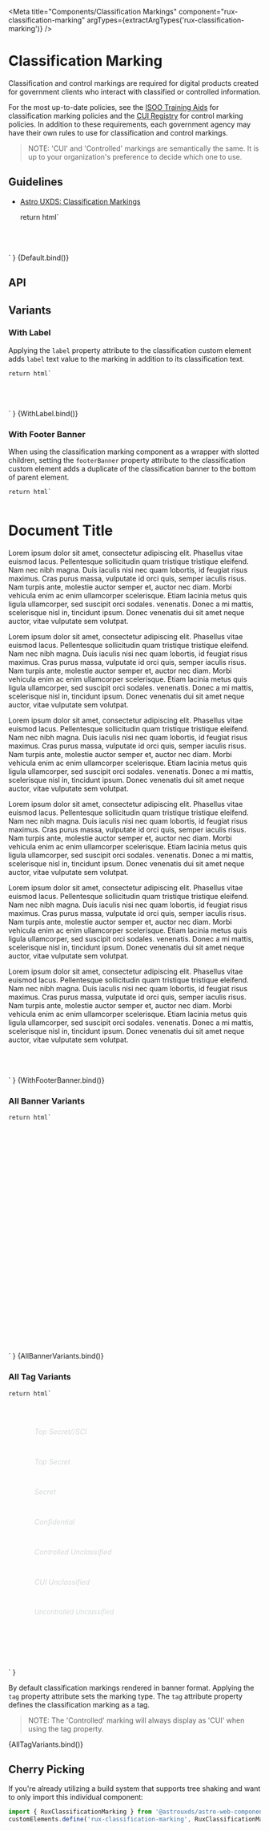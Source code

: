 

<Meta
    title="Components/Classification Markings"
    component="rux-classification-marking"
    argTypes={extractArgTypes('rux-classification-marking')}
/>

# Classification Marking

Classification and control markings are required for digital products created for government clients who interact with classified or controlled information.

For the most up-to-date policies, see the [ISOO Training Aids](https://www.archives.gov/isoo/training/training-aids) for classification marking policies and the [CUI Registry](https://www.archives.gov/cui) for control marking policies. In addition to these requirements, each government agency may have their own rules to use for classification and control markings.

> NOTE: 'CUI' and 'Controlled' markings are semantically the same. It is up to your organization's preference to decide which one to use.

## Guidelines

-   [Astro UXDS: Classification Markings](https://astrouxds.com/components/classification-markings/)

    return html`
<div
    style="display: flex; flex-flow: column; justify-content: center; margin-bottom:50px; position: relative;"
>
    <rux-classification-marking
        classification="${args.classification}"
        .label="${args.label}"
        ?tag="${args.tag}"
    ></rux-classification-marking>
</div>
    `
}

<Canvas>
    <Story args={{ 
        classification: 'unclassified',
        tag: false, 
        label: "" }}
        name="Default">
        {Default.bind()}
    </Story>
</Canvas>

## API

<ArgsTable of="rux-classification-marking" />

## Variants

### With Label

Applying the `label` property attribute to the classification custom element adds `label` text value to the marking in addition to its classification text.

    return html`
<div
    style="display: flex; flex-flow: column; justify-content: center; margin-bottom:50px; position: relative;"
>
    <rux-classification-marking
        classification="${args.classification}"
        label="${args.label}"
        ?tag="${args.tag}"
    >
    </rux-classification-marking>
</div>
    `
}

<Canvas>
    <Story
        args={{
            classification: 'unclassified',
            tag: false,
            label: ' customlabel',
        }}
        name="With Label"
    >
        {WithLabel.bind()}
    </Story>
</Canvas>

### With Footer Banner

When using the classification marking component as a wrapper with slotted children, setting the `footerBanner` property attribute to the classification custom element adds a duplicate of the classification banner to the bottom of parent element.

    return html`
<div
    style="display: flex; flex-flow: column; justify-content: center; margin-bottom:50px; position: relative;"
>
     <rux-classification-marking
        classification="${args.classification}"
        label="${args.label}"
        ?tag="${args.tag}"
    >
        <h1>Document Title</h1>
        <p>
            Lorem ipsum dolor sit amet, consectetur adipiscing elit.
            Phasellus vitae euismod lacus. Pellentesque sollicitudin
            quam tristique tristique eleifend. Nam nec nibh magna. Duis
            iaculis nisi nec quam lobortis, id feugiat risus maximus.
            Cras purus massa, vulputate id orci quis, semper iaculis
            risus. Nam turpis ante, molestie auctor semper et, auctor
            nec diam. Morbi vehicula enim ac enim ullamcorper
            scelerisque. Etiam lacinia metus quis ligula ullamcorper,
            sed suscipit orci sodales. venenatis. Donec a mi mattis,
            scelerisque nisl in, tincidunt ipsum. Donec venenatis dui
            sit amet neque auctor, vitae vulputate sem volutpat.
        </p>
        <p>
            Lorem ipsum dolor sit amet, consectetur adipiscing elit.
            Phasellus vitae euismod lacus. Pellentesque sollicitudin
            quam tristique tristique eleifend. Nam nec nibh magna. Duis
            iaculis nisi nec quam lobortis, id feugiat risus maximus.
            Cras purus massa, vulputate id orci quis, semper iaculis
            risus. Nam turpis ante, molestie auctor semper et, auctor
            nec diam. Morbi vehicula enim ac enim ullamcorper
            scelerisque. Etiam lacinia metus quis ligula ullamcorper,
            sed suscipit orci sodales. venenatis. Donec a mi mattis,
            scelerisque nisl in, tincidunt ipsum. Donec venenatis dui
            sit amet neque auctor, vitae vulputate sem volutpat.
        </p>
        <p>
            Lorem ipsum dolor sit amet, consectetur adipiscing elit.
            Phasellus vitae euismod lacus. Pellentesque sollicitudin
            quam tristique tristique eleifend. Nam nec nibh magna. Duis
            iaculis nisi nec quam lobortis, id feugiat risus maximus.
            Cras purus massa, vulputate id orci quis, semper iaculis
            risus. Nam turpis ante, molestie auctor semper et, auctor
            nec diam. Morbi vehicula enim ac enim ullamcorper
            scelerisque. Etiam lacinia metus quis ligula ullamcorper,
            sed suscipit orci sodales. venenatis. Donec a mi mattis,
            scelerisque nisl in, tincidunt ipsum. Donec venenatis dui
            sit amet neque auctor, vitae vulputate sem volutpat.
        </p>
        <p>
            Lorem ipsum dolor sit amet, consectetur adipiscing elit.
            Phasellus vitae euismod lacus. Pellentesque sollicitudin
            quam tristique tristique eleifend. Nam nec nibh magna. Duis
            iaculis nisi nec quam lobortis, id feugiat risus maximus.
            Cras purus massa, vulputate id orci quis, semper iaculis
            risus. Nam turpis ante, molestie auctor semper et, auctor
            nec diam. Morbi vehicula enim ac enim ullamcorper
            scelerisque. Etiam lacinia metus quis ligula ullamcorper,
            sed suscipit orci sodales. venenatis. Donec a mi mattis,
            scelerisque nisl in, tincidunt ipsum. Donec venenatis dui
            sit amet neque auctor, vitae vulputate sem volutpat.
        </p>
        <p>
            Lorem ipsum dolor sit amet, consectetur adipiscing elit.
            Phasellus vitae euismod lacus. Pellentesque sollicitudin
            quam tristique tristique eleifend. Nam nec nibh magna. Duis
            iaculis nisi nec quam lobortis, id feugiat risus maximus.
            Cras purus massa, vulputate id orci quis, semper iaculis
            risus. Nam turpis ante, molestie auctor semper et, auctor
            nec diam. Morbi vehicula enim ac enim ullamcorper
            scelerisque. Etiam lacinia metus quis ligula ullamcorper,
            sed suscipit orci sodales. venenatis. Donec a mi mattis,
            scelerisque nisl in, tincidunt ipsum. Donec venenatis dui
            sit amet neque auctor, vitae vulputate sem volutpat.
        </p>
        <p>
            Lorem ipsum dolor sit amet, consectetur adipiscing elit.
            Phasellus vitae euismod lacus. Pellentesque sollicitudin
            quam tristique tristique eleifend. Nam nec nibh magna. Duis
            iaculis nisi nec quam lobortis, id feugiat risus maximus.
            Cras purus massa, vulputate id orci quis, semper iaculis
            risus. Nam turpis ante, molestie auctor semper et, auctor
            nec diam. Morbi vehicula enim ac enim ullamcorper
            scelerisque. Etiam lacinia metus quis ligula ullamcorper,
            sed suscipit orci sodales. venenatis. Donec a mi mattis,
            scelerisque nisl in, tincidunt ipsum. Donec venenatis dui
            sit amet neque auctor, vitae vulputate sem volutpat.
        </p>
    </rux-classification-marking>
</div>
    `
}

<Canvas>
    <Story
        args={{
            classification: 'secret',
            tag: false,
            label: ""
        }}
        name="With Footer Banner"
    >
        {WithFooterBanner.bind()}
    </Story>
</Canvas>

### All Banner Variants

    return html`
<div
    style="display: flex; flex-flow: column; justify-content: center; margin:20px;"
>
    <div
        style="position: relative; height: 40px; margin-bottom: 20px; overflow: hidden;"
    >
        <rux-classification-marking
            classification="top-secret-sci"
        ></rux-classification-marking>
    </div>
    <div
        style="position: relative; height: 40px; margin-bottom: 20px; overflow: hidden;"
    >
        <rux-classification-marking
            classification="top-secret"
        ></rux-classification-marking>
    </div>
    <div
        style="position: relative; height: 40px; margin-bottom: 20px; overflow: hidden;"
    >
        <rux-classification-marking
            classification="secret"
        ></rux-classification-marking>
    </div>
    <div
        style="position: relative; height: 40px; margin-bottom: 20px; overflow: hidden;"
    >
        <rux-classification-marking
            classification="confidential"
        ></rux-classification-marking>
    </div>
    <div
        style="position: relative; height: 40px; margin-bottom: 20px; overflow: hidden;"
    >
        <rux-classification-marking
            classification="controlled"
        ></rux-classification-marking>
    </div>
    <div
        style="position: relative; height: 40px; margin-bottom: 20px; overflow: hidden;"
    >
        <rux-classification-marking
            classification="cui"
        ></rux-classification-marking>
    </div>
    <div
        style="position: relative; height: 40px; margin-bottom: 20px; overflow: hidden;"
    >
        <rux-classification-marking
            classification="unclassified"
        ></rux-classification-marking>
    </div>
</div>
    `
}

<Canvas>
    <Story argTypes={{
            classification: { table: { disable: true } },
            label: { table: { disable: true } },
            tag: { table: { disable: true } },
        }} name="All Banner Variants">{AllBannerVariants.bind()}</Story>
</Canvas>

### All Tag Variants

    return html`
<div
    style="display: flex; flex-flow: column; justify-content: flex-start; width: 400px; margin:60px auto;"
>
    <div
        style="display: flex; align-items:baseline; position: relative; height: 40px; margin-bottom: 20px; overflow: hidden;"
    >
        <p
            style="display:flex; width:225px; font-size:14px; font-style:italic; color:#d5d7d9; margin: 0 0 1rem 0;"
        >
            Top Secret//SCI
        </p>
        <rux-classification-marking
            tag
            classification="top-secret-sci"
        ></rux-classification-marking>
    </div>
    <div
        style="display: flex; align-items:baseline; position: relative; height: 40px; margin-bottom: 20px; overflow: hidden;"
    >
        <p
            style="display:flex; width:225px; font-size:14px; font-style:italic; color:#d5d7d9; margin: 0 0 1rem 0;"
        >
            Top Secret
        </p>
        <rux-classification-marking
            tag
            classification="top-secret"
        ></rux-classification-marking>
    </div>
    <div
        style="display: flex; align-items:baseline;  position: relative; height: 40px; margin-bottom: 20px; overflow: hidden;"
    >
        <p
            style="display:flex; width:225px; font-size:14px; font-style:italic; color:#d5d7d9; margin: 0 0 1rem 0;"
        >
            Secret
        </p>
        <rux-classification-marking
            tag
            classification="secret"
        ></rux-classification-marking>
    </div>
    <div
        style="display: flex; align-items:baseline; position: relative; height: 40px; margin-bottom: 20px; overflow: hidden;"
    >
        <p
            style="display:flex; width:225px; font-size:14px; font-style:italic; color:#d5d7d9; margin: 0 0 1rem 0;"
        >
            Confidential
        </p>
        <rux-classification-marking
            tag
            classification="confidential"
        ></rux-classification-marking>
    </div>
    <div
        style="display: flex; align-items:baseline; position: relative; height: 40px; margin-bottom: 20px; overflow: hidden;"
    >
        <p
            style="display:flex; width:225px; font-size:14px; font-style:italic; color:#d5d7d9; margin: 0 0 1rem 0;"
        >
            Controlled Unclassified
        </p>
        <rux-classification-marking
            tag
            classification="controlled"
        ></rux-classification-marking>
    </div>
    <div
        style="display: flex; align-items:baseline; position: relative; height: 40px; margin-bottom: 20px; overflow: hidden;"
    >
        <p
            style="display:flex; width:225px; font-size:14px; font-style:italic; color:#d5d7d9; margin: 0 0 1rem 0;"
        >
            CUI Unclassified
        </p>
        <rux-classification-marking
            tag
            classification="cui"
        ></rux-classification-marking>
    </div>
    <div
        style="display: flex; align-items:baseline; position: relative; height: 40px; margin-bottom: 20px; overflow: hidden;"
    >
        <p
            style="display: flex; width:225px; font-size:13px; font-style:italic; color:#d5d7d9; margin: 0 0 1rem 0;"
        >
            Uncontrolled Unclassified
        </p>
        <rux-classification-marking
            tag
            classification="unclassified"
        ></rux-classification-marking>
    </div>
</div>
    `
}

By default classification markings rendered in banner format. Applying the `tag` property attribute sets the marking type. The `tag` attribute property defines the classification marking as a tag.

> NOTE: The 'Controlled' marking will always display as 'CUI' when using the tag property.

<Canvas>
    <Story
        argTypes={{
            classification: { table: { disable: true } },
            label: { table: { disable: true } },
            tag: { table: { disable: true } },
        }}
        name="All Tag Variants"
    >
        {AllTagVariants.bind()}
    </Story>
</Canvas>

## Cherry Picking

If you're already utilizing a build system that supports tree shaking and want to only import this individual component:

```js
import { RuxClassificationMarking } from '@astrouxds/astro-web-components/dist/components/rux-classification-marking'
customElements.define('rux-classification-marking', RuxClassificationMarking)
```
